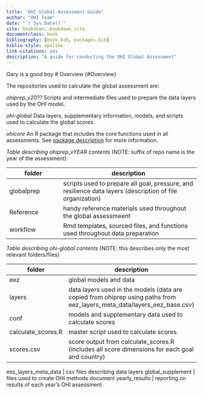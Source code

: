 ```yaml
--- 
title: "OHI Global Assessment Guide"
author: "OHI Team"
date: "`r Sys.Date()`"
site: bookdown::bookdown_site
documentclass: book
bibliography: [book.bib, packages.bib]
biblio-style: apalike
link-citations: yes
description: "A guide for conducting the OHI Global Assessment"
---
```

Gary is a good boy
# Overview {#Overview}

The repositories used to calculate the global assessment are:

*ohiprep_v20??* Scripts and intermediate files used to prepare the data layers used by the OHI model.

*ohi-global* Data layers, supplementary information, models, and scripts used to calculate the global scores.

*ohicore* An R package that includes the core functions used in all assessments. See [package description](http://ohi-science.org/ohicore/) for more information.


*Table describing ohiprep_vYEAR contents*
(NOTE: suffix of repo name is the year of the assessment)

folder      |      description
------------| ------------------------------
globalprep  | scripts used to prepare all goal, pressure, and resilience data layers (description of file organization)
Reference   | handy reference materials used throughout the global assessmeent
workflow    | Rmd templates, sourced files, and functions used throughout data preparation


*Table describing ohi-global contents*
(NOTE: this describes only the most relevant folders/files)

folder      |     description
------------| ------------------------------
eez  |   global models and data
     layers | data layers used in the models (data are copied from ohiprep using paths from eez_layers_meta_data/layers_eez_base.csv)
     conf   | models and supplementary data used to calculate scores
     calculate_scores.R | master script used to calculate scores
     scores.csv | score output from calculate_scores.R (includes all score dimensions for each goal and country)
       
eez_layers_meta_data | csv files describing data layers
global_supplement | files used to create OHI methods document
yearly_results | reporting on results of each year's OHI assessment

